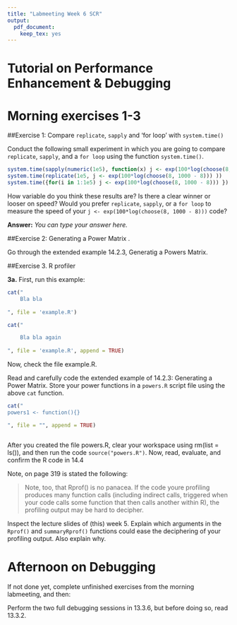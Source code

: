 ```yaml
---
title: "Labmeeting Week 6 SCR"
output:
  pdf_document:
    keep_tex: yes
---
```



# Tutorial on Performance Enhancement & Debugging

# Morning exercises 1-3

##Exercise 1: Compare `replicate`, `sapply` and 'for loop' with `system.time()`

Conduct the following small experiment in which you are going to compare `replicate`, `sapply`, and a `for loop` using the function `system.time()`.

```r
system.time(sapply(numeric(1e5), function(x) j <- exp(100*log(choose(8, 1000 - 8))) ))
system.time(replicate(1e5, j <- exp(100*log(choose(8, 1000 - 8))) ))
system.time({for(i in 1:1e5) j <- exp(100*log(choose(8, 1000 - 8))) })
```

How variable do you think these results are? Is there a clear winner or looser on speed? Would you prefer `replicate`, `sapply`, or a `for loop` to measure the speed of your `j <- exp(100*log(choose(8, 1000 - 8)))` code?


**Answer:** *You can type your answer here.*




##Exercise 2: Generating a Power Matrix . 

Go through the extended example 14.2.3, Generatig a Powers Matrix.


##Exercise 3. R profiler

**3a.** First, run this example:

```r
cat("
    Bla bla
    
", file = 'example.R')

cat("

    Bla bla again
    
", file = 'example.R', append = TRUE)
```

Now, check the file example.R.

Read and carefully code the extended example of 14.2.3: Generating a Power Matrix. Store your power functions in a `powers.R` script file using the above `cat` function. 

```r
cat(" 
powers1 <- function(){}

", file = "", append = TRUE)
```


```r
```


After you created the file powers.R, clear your workspace using rm(list = ls()), and then run
the code `source("powers.R")`. Now, read, evaluate, and confirm the R code in 14.4

Note, on page 319 is stated the following:

> Note, too, that Rprof() is no panacea. If the code youre profiling produces many function calls (including indirect calls, triggered when your code calls some function that then calls another within R), the profiling output may be hard to decipher. 

Inspect the lecture slides of (this) week 5. Explain which arguments in the `Rprof()` and `summaryRprof()` functions could ease the deciphering of your profiling output. Also explain why.


# Afternoon on Debugging

If not done yet, complete unfinished exercises from the morning labmeeting, and then:

Perform the two full debugging sessions in 13.3.6, but before doing so, read 13.3.2.


